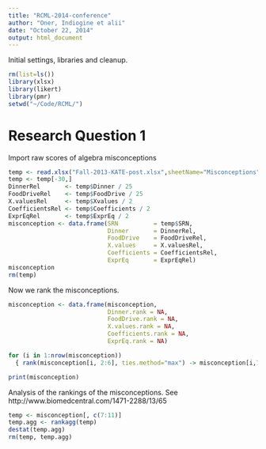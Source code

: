 ```yaml
---
title: "RCML-2014-conference"
author: "Oner, Indiogine et alii"
date: "October 22, 2014"
output: html_document
---
```


Initial settings, libraries and cleanup.
```r
rm(list=ls())
library(xlsx)
library(likert)
library(pmr)
setwd("~/Code/RCML/")
```

# Research Question 1
Import raw scores of algebra misconceptions
```r
temp <- read.xlsx("Fall-2013-KATE-post.xlsx",sheetName="Misconceptions",stringsAsFactors=FALSE,colIndex=1:6)
temp <- temp[-30,]
DinnerRel       <- temp$Dinner / 25
FoodDriveRel    <- temp$FoodDrive / 25
X.valuesRel     <- temp$Xvalues / 2
CoefficientsRel <- temp$Coefficients / 2
ExprEqRel       <- temp$ExprEq / 2
misconception <- data.frame(SRN          = temp$SRN,
                            Dinner       = DinnerRel, 
                            FoodDrive    = FoodDriveRel, 
                            X.values     = X.valuesRel,
                            Coefficients = CoefficientsRel,
                            ExprEq       = ExprEqRel)
misconception
rm(temp)
```

Now we rank the misconceptions.
```r
misconception <- data.frame(misconception,
                            Dinner.rank = NA,
                            FoodDrive.rank = NA,
                            X.values.rank = NA,
                            Coefficients.rank = NA,
                            ExprEq.rank = NA)
```

```r
for (i in 1:nrow(misconception))
  { rank(misconception[i, 2:6], ties.method="max") -> misconception[i,7:11] }

print(misconception)
```

Analysis of the rankings of the misconceptions. See http://www.biomedcentral.com/1471-2288/13/65
```r
temp <- misconception[, c(7:11)]
temp.agg <- rankagg(temp)
destat(temp.agg)
rm(temp, temp.agg)
```